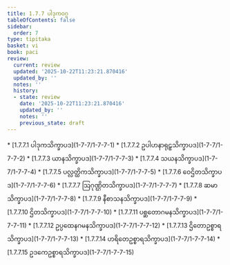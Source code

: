 ```yaml
---
title: 1.7.7 ပါဒုကဝဂ္ဂ
tableOfContents: false
sidebar:
  order: 7
type: tipitaka
basket: vi
book: paci
review:
  current: review
  updated: '2025-10-22T11:23:21.870416'
  updated_by: ''
  notes: ''
  history:
  - state: review
    date: '2025-10-22T11:23:21.870416'
    updated_by: ''
    notes: ''
    previous_state: draft
---
```



<ReviewStatus review={frontmatter.review} showDetails={true} />

<HypothesisAnnotation frontmatter={frontmatter} />

<DynamicBreadcrumb />



<TableOfContents book="paci" section="1.7.7">
* [1.7.7.1 ပါဒုကသိက္ခာပဒ](1-7-7/1-7-7-1)
* [1.7.7.2 ဥပါဟနာရုဠှသိက္ခာပဒ](1-7-7/1-7-7-2)
* [1.7.7.3 ယာနသိက္ခာပဒ](1-7-7/1-7-7-3)
* [1.7.7.4 သယနသိက္ခာပဒ](1-7-7/1-7-7-4)
* [1.7.7.5 ပလ္လတ္ထိကသိက္ခာပဒ](1-7-7/1-7-7-5)
* [1.7.7.6 ဝေဌိတသိက္ခာပဒ](1-7-7/1-7-7-6)
* [1.7.7.7 ဩဂုဏ္ဌိတသိက္ခာပဒ](1-7-7/1-7-7-7)
* [1.7.7.8 ဆမာသိက္ခာပဒ](1-7-7/1-7-7-8)
* [1.7.7.9 နီစာသနသိက္ခာပဒ](1-7-7/1-7-7-9)
* [1.7.7.10 ဌိတသိက္ခာပဒ](1-7-7/1-7-7-10)
* [1.7.7.11 ပစ္ဆတောဂမနသိက္ခာပဒ](1-7-7/1-7-7-11)
* [1.7.7.12 ဥပ္ပထေနဂမနသိက္ခာပဒ](1-7-7/1-7-7-12)
* [1.7.7.13 ဌိတောဥစ္စာရသိက္ခာပဒ](1-7-7/1-7-7-13)
* [1.7.7.14 ဟရိတေဥစ္စာရသိက္ခာပဒ](1-7-7/1-7-7-14)
* [1.7.7.15 ဥဒကေဥစ္စာရသိက္ခာပဒ](1-7-7/1-7-7-15)
</TableOfContents>